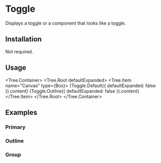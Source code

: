 
# Toggle

Displays a toggle or a component that looks like a toggle.

<ComponentsTabs component={Toggle.Default()} />

## Installation

Not required.

## Usage

<Tree.Container>
  <Tree.Root defaultExpanded>
    <Tree.Item name="Canvas" type={Box}>
      {Toggle.Default({ defaultExpanded: false }).content}
      {Toggle.Outline({ defaultExpanded: false }).content}
    </Tree.Item>
  </Tree.Root>
</Tree.Container>

## Examples

### Primary

<ComponentsTabs component={Toggle.Default()} />

### Outline

<ComponentsTabs component={Toggle.Outline()} />

### Group

<ComponentsTabs component={Toggle.Group()} />
